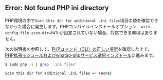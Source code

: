 ## Error: Not found PHP ini directory

<!-- .ini files -> .ini 파일의 항목? -->

<!-- Scan this dir for additional .ini files 표기 문제 -->

<!-- 내용 정리 및 수정 필요 -->

PHP環境の中で`Scan this dir for additional .ini files`項目の値を確認できなかった場合に発生します。PHPコンパイルインストールオプション`--with-config-file-scan-dir=PATH`が設定されていない場合、対応できる環境はありません。 

次の説明書を参照して、[PHPコマンド（CLI）の正しい場所](#check-php-cli-path)を確認した上で、[PHP拡張モジュールおよびwhatap-phpサービス選択インストール](#extension-modul-manual-setting)に進みます。

<!-- PHP 명령어의(CLI) 경로를 정확히 찾고, 'PHP 확장 모듈(PHP Extension module) 및 whata-php 서비스(Service) 수동 설정' 항목을 진행합니다.-->

<!--
* [PHP 명령어(CLI)의 위치](#php-명령어cli-경로-확인)를 정확히 확인하세요.
* [PHP 확장 모듈 및 whatap-php 서비스 선택 설치](#php-확장-모듈-및-whatap-php-서비스-수동-설정) 항목을 진행하세요.
-->

```bash
$ sudo php -i | grep '.ini files'

Scan this dir for additional .ini files => (none)
```
